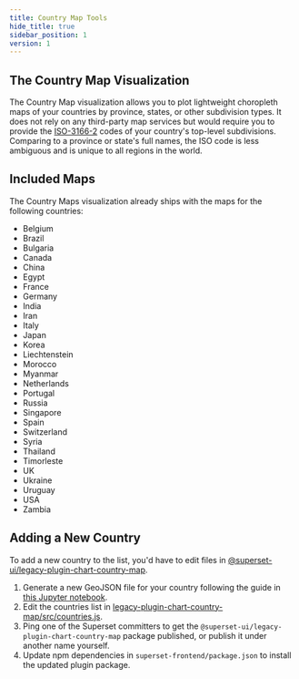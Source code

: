 ```yaml
---
title: Country Map Tools
hide_title: true
sidebar_position: 1
version: 1
---
```


## The Country Map Visualization

The Country Map visualization allows you to plot lightweight choropleth maps of
your countries by province, states, or other subdivision types. It does not rely
on any third-party map services but would require you to provide the
[ISO-3166-2](https://en.wikipedia.org/wiki/ISO_3166-2) codes of your country's
top-level subdivisions. Comparing to a province or state's full names, the ISO
code is less ambiguous and is unique to all regions in the world.

## Included Maps

The Country Maps visualization already ships with the maps for the following countries:

- Belgium
- Brazil
- Bulgaria
- Canada
- China
- Egypt
- France
- Germany
- India
- Iran
- Italy
- Japan
- Korea
- Liechtenstein
- Morocco
- Myanmar
- Netherlands
- Portugal
- Russia
- Singapore
- Spain
- Switzerland
- Syria
- Thailand
- Timorleste
- UK
- Ukraine
- Uruguay
- USA
- Zambia

## Adding a New Country

To add a new country to the list, you'd have to edit files in
[@superset-ui/legacy-plugin-chart-country-map](https://github.com/apache-superset/superset-ui/tree/master/plugins/legacy-plugin-chart-country-map).

1. Generate a new GeoJSON file for your country following the guide in [this Jupyter notebook](https://github.com/apache-superset/superset-ui/blob/master/plugins/legacy-plugin-chart-country-map/scripts/Country%20Map%20GeoJSON%20Generator.ipynb).
2. Edit the countries list in [legacy-plugin-chart-country-map/src/countries.js](https://github.com/apache-superset/superset-ui/blob/master/plugins/legacy-plugin-chart-country-map/src/countries.js).
3. Ping one of the Superset committers to get the `@superset-ui/legacy-plugin-chart-country-map` package published, or
   publish it under another name yourself.
4. Update npm dependencies in `superset-frontend/package.json` to install the updated plugin package.
